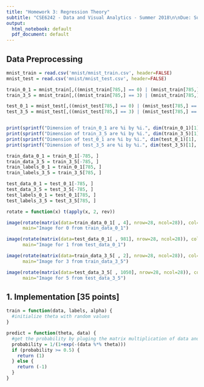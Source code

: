 ```yaml
---
title: "Homework 3: Regression Theory"
subtitle: "CSE6242 - Data and Visual Analytics - Summer 2018\n\nDue: Sunday, July 8, 2018 at 11:59 PM UTC-12:00 on T-Square\n\n hyang390, 903320189"
output: 
  html_notebook: default
  pdf_document: default
---
```



## Data Preprocessing

```r
mnist_train = read.csv('mnist/mnist_train.csv', header=FALSE)
mnist_test = read.csv('mnist/mnist_test.csv', header=FALSE)

train_0_1 = mnist_train[,((mnist_train[785,] == 0) | (mnist_train[785,] == 1))]
train_3_5 = mnist_train[,((mnist_train[785,] == 3) | (mnist_train[785,] == 5))]

test_0_1 = mnist_test[,((mnist_test[785,] == 0) | (mnist_test[785,] == 1))]
test_3_5 = mnist_test[,((mnist_test[785,] == 3) | (mnist_test[785,] == 5))]


print(sprintf("Dimension of train_0_1 are %i by %i.", dim(train_0_1)[1], dim(train_0_1)[2]))
print(sprintf("Dimension of train_3_5 are %i by %i.", dim(train_3_5)[1], dim(train_3_5)[2]))
print(sprintf("Dimension of test_0_1 are %i by %i.", dim(test_0_1)[1], dim(test_0_1)[2]))
print(sprintf("Dimension of test_3_5 are %i by %i.", dim(test_3_5)[1], dim(test_3_5)[2]))

train_data_0_1 = train_0_1[-785, ]
train_data_3_5 = train_3_5[-785, ]
train_labels_0_1 = train_0_1[785, ]
train_labels_3_5 = train_3_5[785, ]

test_data_0_1 = test_0_1[-785, ]
test_data_3_5 = test_3_5[-785, ]
test_labels_0_1 = test_0_1[785, ]
test_labels_3_5 = test_3_5[785, ]

rotate = function(x) t(apply(x, 2, rev))

image(rotate(matrix(data=train_data_0_1[ , 4], nrow=28, ncol=28)), col=gray(0:255/255),
      main="Image for 0 from train_data_0_1")

image(rotate(matrix(data=test_data_0_1[ , 981], nrow=28, ncol=28)), col=gray(0:255/255),
      main="Image for 1 from test_data_0_1")

image(rotate(matrix(data=train_data_3_5[ , 2], nrow=28, ncol=28)), col=gray(0:255/255),
      main="Image for 3 from train_data_3_5")

image(rotate(matrix(data=test_data_3_5[ , 1050], nrow=28, ncol=28)), col=gray(0:255/255),
      main="Image for 5 from test_data_3_5")
```

## 1. Implementation [35 points]
```r
train = function(data, labels, alpha) {
  #initialize theta with random values
}

predict = function(theta, data) {
  #get the probability by pluging the matrix multiplication of data and theta into the sigmoid function
  probability = 1/(1+exp(-(data %*% theta)))
  if (probability >= 0.5) {
    return (1)
  } else {
    return (-1)
  }
}

```

